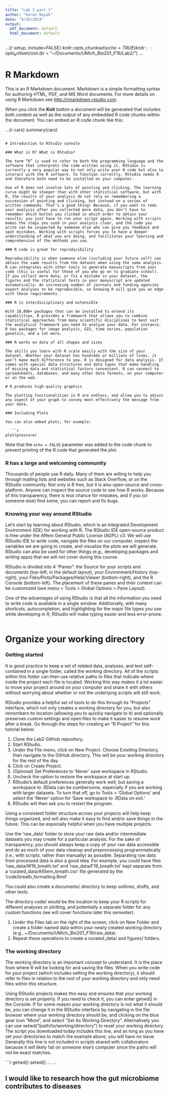 ```yaml
---
title: "Lab 2 part 1"
author: "Karan Nayak"
date: "9/16/2019"
output:
  pdf_document: default
  html_document: default
...
```


...{r setup, include=FALSE}
knitr::opts_chunk$set(echo = TRUE)
knitr::opts_knit$set(root.dir = "~/Documents/UMich_Bio201_F19/Lab2/")
...

# R Markdown

This is an R Markdown document. Markdown is a simple formatting syntax for authoring HTML, PDF, and MS Word documents. For more details on using R Markdown see <http://rmarkdown.rstudio.com>.

When you click the **Knit** button a document will be generated that includes both content as well as the output of any embedded R code chunks within the document. You can embed an R code chunk like this:
  
...{r cars}
summary(cars)
```

# Introduction to RStudio console

### What is R? What is RStudio?

The term “R” is used to refer to both the programming language and the software that interprets the code written using it. RStudio is currently a very popular way to not only write your R code but also to interact with the R software. To function correctly, RStudio needs R and therefore both need to be installed on your computer.

Use of R does not involve lots of pointing and clicking. The learning curve might be steeper than with other statistical software, but with R, the results of your analysis do not rely on remembering a succession of pointing and clicking, but instead on a series of written commands. That’s a good thing! Because, if you want to redo your analysis after you collected more data, you don’t have to remember which button you clicked in which order to obtain your results; you just have to run your script again. Working with scripts makes the steps you used in your analysis clear, and the code you write can be inspected by someone else who can give you feedback and spot mistakes. Working with scripts forces you to have a deeper understanding of what you are doing, and facilitates your learning and comprehension of the methods you use.

### R code is great for reproducibility

Reproducibility is when someone else (including your future self) can obtain the same results from the dataset when using the same analysis. R can integrates with other tools to generate manuscripts from your code (this is useful for those of you who go on to graduate school). If you collect more data, or fix a mistake in your dataset, the figures and the statistical tests in your manuscript are updated automatically. An increasing number of journals and funding agencies expect analyses to be reproducible, so knowing R will give you an edge with these requirements.

### R is interdisciplinary and extensible 

With 10,000+ packages that can be installed to extend its capabilities, R provides a framework that allows you to combine statistical approaches from many scientific disciplines to best suit the analytical framework you need to analyze your data. For instance, R has packages for image analysis, GIS, time series, population genetics, and a lot more.

### R works on data of all shapes and sizes

The skills you learn with R scale easily with the size of your dataset. Whether your dataset has hundreds or millions of lines, it won’t make much difference to you. R is designed for data analysis. It comes with special data structures and data types that make handling of missing data and statistical factors convenient. R can connect to spreadsheets, databases, and many other data formats, on your computer or on the web.

# R produces high-quality graphics

The plotting functionalities in R are endless, and allow you to adjust any aspect of your graph to convey most effectively the message from your data.

### Including Plots

You can also embed plots, for example:
  
  ```r
plot(pressure)
```

Note that the `echo = FALSE` parameter was added to the code chunk to prevent printing of the R code that generated the plot.

### R has a large and welcoming community

Thousands of people use R daily. Many of them are willing to help you through mailing lists and websites such as Stack Overflow, or on the RStudio community. Not only is R free, but it is also open-source and cross-platform. Anyone can inspect the source code to see how R works. Because of this transparency, there is less chance for mistakes, and if you (or someone else) find some, you can report and fix bugs.

### Knowing your way around RStudio

Let’s start by learning about RStudio, which is an Integrated Development Environment (IDE) for working with R. The RStudio IDE open-source product is free under the Affero General Public License (AGPL) v3. We will use RStudio IDE to write code, navigate the files on our computer, inspect the variables we are going to create, and visualize the plots we will generate. RStudio can also be used for other things (e.g., developing packages and writing apps) that we will not cover during this course.

RStudio is divided into 4 “Panes”: the Source for your scripts and documents (top-left, in the default layout), your Environment/History (top-right), your Files/Plots/Packages/Help/Viewer (bottom-right), and the R Console (bottom-left). The placement of these panes and their content can be customized (see menu > Tools > Global Options > Pane Layout).

One of the advantages of using RStudio is that all the information you need to write code is available in a single window. Additionally, with many shortcuts, autocompletion, and highlighting for the major file types you use while developing in R, RStudio will make typing easier and less error-prone.

```r
```

# Organize your working directory

### Getting started

It is good practice to keep a set of related data, analyses, and text self-contained in a single folder, called the working directory. All of the scripts within this folder can then use relative paths to files that indicate where inside the project each file is located. Working this way makes it a lot easier to move your project around on your computer and share it with others without worrying about whether or not the underlying scripts will still work.

RStudio provides a helpful set of tools to do this through its “Projects” interface, which not only creates a working directory for you, but also remembers its location (allowing you to quickly navigate to it) and optionally preserves custom settings and open files to make it easier to resume work after a break. Go through the steps for creating an “R Project” for this tutorial below:
  
1. Clone the Lab2 GitHub repository. 
2. Start RStudio.
3. Under the File menu, click on New Project. Choose Exisiting Directory, then navigate to the GitHub directory. This will be your working directory for the rest of the day.
4. Click on Create Project.
5. (Optional) Set Preferences to ‘Never’ save workspace in RStudio.
6. Uncheck the option to restore the workspace at start up.
7. RStudio’s default preferences generally work well, but saving a workspace to .RData can be cumbersome, especially if you are working with larger datasets. To turn that off, go to Tools > ‘Global Options’ and select the ‘Never’ option for ‘Save workspace to .RData on exit.’
8. RStudio will then ask you to restart the program.

Using a consistent folder structure across your projects will help keep things organized, and will also make it easy to find and/or save things in the future. This can be especially helpful when you have multiple projects. 

Use the ‘raw_data’ folder to store your raw data and/or intermediate datasets you may create for a particular analysis. For the sake of transparency, you should always keep a copy of your raw data accessible and do as much of your data cleanup and preprocessing programmatically (i.e., with scripts, rather than manually) as possible. Separating raw data from processed data is also a good idea. For example, you could have files 'raw_data/W19_breath.txt' and 'raw_data/F19_breath.txt' kept separate from a 'curated_data/AllSem_breath.csv' file generated by the 'code/breath_formatting.Rmd'

You could also create a documents/ directory to keep outlines, drafts, and other texts.

The directory code/ would be the location to keep your R scripts for different analyses or plotting, and potentially a separate folder for any custom functions (we will cover functions later this semester).

1. Under the Files tab on the right of the screen, click on New Folder and create a folder named data within your newly created working directory (e.g., ~/Documents/UMich_Bio201_F19/raw_data).  
2. Repeat these operations to create a curated_data/ and figures/ folders.

### The working directory

The working directory is an important concept to understand. It is the place from where R will be looking for and saving the files. When you write code for your project (which includes setting the working directory), it should refer to files in relation to the root of your working directory and only need files within this structure.

Using RStudio projects makes this easy and ensures that your working directory is set properly. If you need to check it, you can enter getwd() in the Console. If for some reason your working directory is not what it should be, you can change it in the RStudio interface by navigating in the file browser where your working directory should be, and clicking on the blue gear icon “More”, and select “Set As Working Directory”. Alternatively you can use setwd("/path/to/working/directory") to reset your working directory. The script you downloaded today includes this line, and as long as you have set your directories to match the example above, you will have no issue. Generally this line is not included in scripts shared with collaborators because it will likely fail on someone else’s computer since the paths will not be exact matches.

```r
getwd()
setwd() 
...
...

## I would like to research how the gut microbiome contributes to diseases




